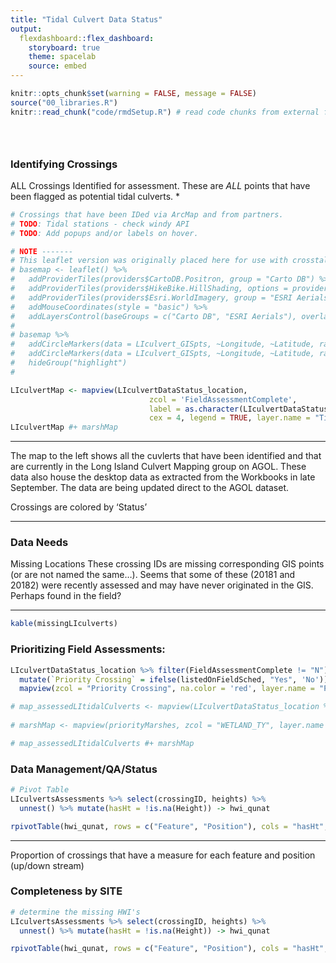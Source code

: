 ```yaml
---
title: "Tidal Culvert Data Status"
output: 
  flexdashboard::flex_dashboard:
    storyboard: true
    theme: spacelab
    source: embed
---
```


```r
knitr::opts_chunk$set(warning = FALSE, message = FALSE)
source("00_libraries.R")
knitr::read_chunk("code/rmdSetup.R") # read code chunks from external files to extend beyond multiple Rmds.
```

```r
```

```r
```

```r
```

### Identifying Crossings

ALL Crossings Identified for assessment.
These are _*ALL*_ points that have been flagged as potential tidal culverts. 
*

```r
# Crossings that have been IDed via ArcMap and from partners.
# TODO: Tidal stations - check windy API
# TODO: Add popups and/or labels on hover. 

# NOTE -------
# This leaflet version was originally placed here for use with crosstalk. 
# basemap <- leaflet() %>% 
#   addProviderTiles(providers$CartoDB.Positron, group = "Carto DB") %>%
#   addProviderTiles(providers$HikeBike.HillShading, options = providerTileOptions(opacity = 0.3), group = "Carto DB") %>% 
#   addProviderTiles(providers$Esri.WorldImagery, group = "ESRI Aerials") %>% 
#   addMouseCoordinates(style = "basic") %>% 
#   addLayersControl(baseGroups = c("Carto DB", "ESRI Aerials"), overlayGroups = c("highlight"), position = "bottomright")
# 
# basemap %>% 
#   addCircleMarkers(data = LIculvert_GISpts, ~Longitude, ~Latitude, radius = 3, fillOpacity = 0.75, fillColor = as.character(tnc_color("Indigo")), stroke = FALSE) %>% 
#   addCircleMarkers(data = LIculvert_GISpts, ~Longitude, ~Latitude, radius = 4, fillOpacity = 1, fillColor = as.character(tnc_color("Red Rock")), stroke = FALSE, group = "highlight") %>% 
#   hideGroup("highlight")
#  

LIculvertMap <- mapview(LIculvertDataStatus_location, 
                               zcol = 'FieldAssessmentComplete', 
                               label = as.character(LIculvertDataStatus_location$crossingID), lwd = .5,
                               cex = 4, legend = TRUE, layer.name = "Tidal Crossings:<br> ID'ed and Assessed")
LIculvertMap #+ marshMap


```

***  
The map to the left shows all the cuvlerts that have been identified and that are currently in the Long Island Culvert Mapping group on AGOL. These data also house the desktop data as extracted from the Workbooks in late September. The data are being updated direct to the AGOL dataset.

Crossings are colored by 'Status' 

***




### Data Needs

Missing Locations 
These crossing IDs are missing corresponding GIS points (or are not named the same...).
Seems that some of these (20181 and 20182) were recently assessed and may have never originated in the GIS. Perhaps found in the field?

***
```r
kable(missingLIculverts)

```

### Prioritizing Field Assessments:  


```r

LIculvertDataStatus_location %>% filter(FieldAssessmentComplete != "N") %>% 
  mutate(`Priority Crossing` = ifelse(listedOnFieldSched, "Yes", 'No')) %>% 
  mapview(zcol = "Priority Crossing", na.color = 'red', layer.name = "Priority")

# map_assessedLItidalCulverts <- mapview(LIculvertDataStatus_location %>% filter(FieldAssessmentComplete != "N"), ) 
 
# marshMap <- mapview(priorityMarshes, zcol = "WETLAND_TY", layer.name = "Wetland Type")

# map_assessedLItidalCulverts #+ marshMap

```



### Data Management/QA/Status  


```r
# Pivot Table
LIculvertsAssessments %>% select(crossingID, heights) %>%  
  unnest() %>% mutate(hasHt = !is.na(Height)) -> hwi_qunat

rpivotTable(hwi_qunat, rows = c("Feature", "Position"), cols = "hasHt", rendererName = "Heatmap", aggregatorName = "Count as Fraction of Rows")

```

***
Proportion of crossings that have a measure for each feature and position (up/down stream)  

### Completeness by SITE

```r
# determine the missing HWI's 
LIculvertsAssessments %>% select(crossingID, heights) %>%  
  unnest() %>% mutate(hasHt = !is.na(Height)) -> hwi_qunat

rpivotTable(hwi_qunat, rows = c("Feature", "Position"), cols = "hasHt", rendererName = "Heatmap", aggregatorName = "Count as Fraction of Rows")

```

